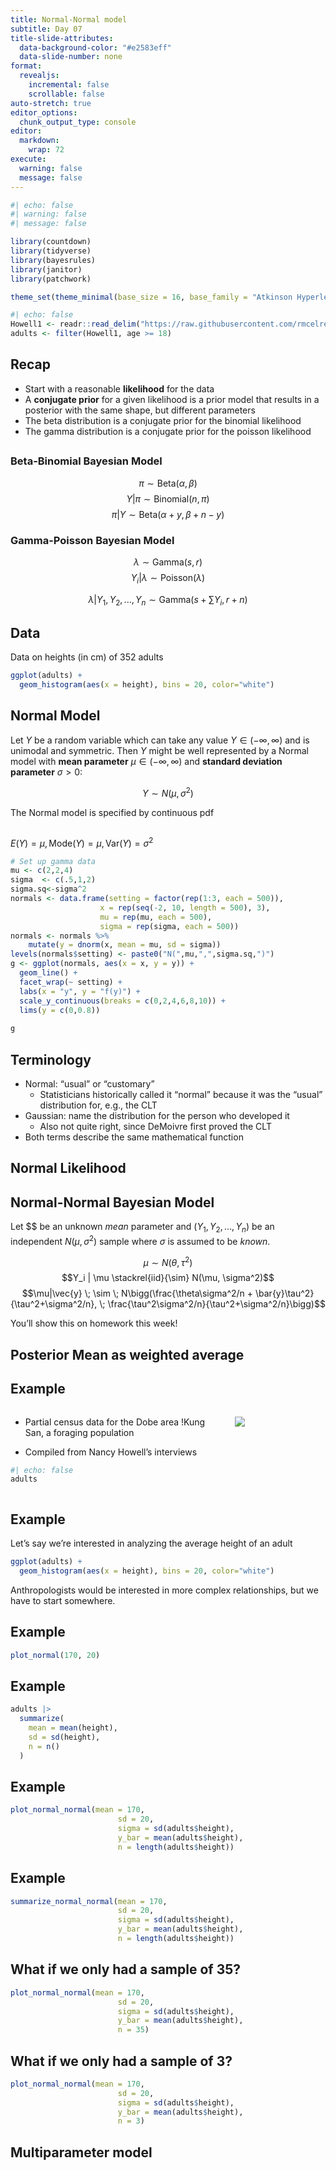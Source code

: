 ```yaml
---
title: Normal-Normal model
subtitle: Day 07
title-slide-attributes:
  data-background-color: "#e2583eff"
  data-slide-number: none
format: 
  revealjs:
    incremental: false
    scrollable: false
auto-stretch: true
editor_options: 
  chunk_output_type: console
editor: 
  markdown: 
    wrap: 72
execute: 
  warning: false
  message: false
---
```




```r
#| echo: false
#| warning: false
#| message: false

library(countdown)
library(tidyverse)
library(bayesrules)
library(janitor)
library(patchwork)

theme_set(theme_minimal(base_size = 16, base_family = "Atkinson Hyperlegible"))
```

```r
#| echo: false
Howell1 <- readr::read_delim("https://raw.githubusercontent.com/rmcelreath/rethinking/master/data/Howell1.csv", delim = ";")
adults <- filter(Howell1, age >= 18)
```

## Recap

- Start with a reasonable **likelihood** for the data
- A **conjugate prior** for a given likelihood is a prior model that results in a posterior with the same shape, but different parameters
- The beta distribution is a conjugate prior for the binomial likelihood
- The gamma distribution is a conjugate prior for the poisson likelihood

## 

### Beta-Binomial Bayesian Model

$$\pi \sim \text{Beta}(\alpha, \beta)$$
$$ Y | \pi  \sim \text{Binomial}(n, \pi)$$
$$ \pi |Y \sim \text{Beta}(\alpha + y, \beta + n - y)$$

### Gamma-Poisson Bayesian Model

$$\lambda \sim \text{Gamma}(s, r)$$
$$ Y_i | \lambda \sim \text{Poisson}(\lambda)$$

$$\lambda | Y_1, Y_2, ..., Y_n \sim \text{Gamma}(s + \sum Y_i, r + n)$$

## Data

Data on heights (in cm) of 352 adults

```r
ggplot(adults) +
  geom_histogram(aes(x = height), bins = 20, color="white") 
```

## Normal Model

Let $Y$ be a random variable which can take any value $Y \in (-\infty,\infty)$ and is unimodal and symmetric.  Then $Y$ might be well represented by a Normal model with __mean parameter__ $\mu \in (-\infty, \infty)$ and __standard deviation parameter__ $\sigma > 0$: 

$$Y \sim N(\mu, \sigma^2)$$

The Normal model is specified by continuous pdf

\begin{equation}
f(y) = \frac{1}{\sqrt{2\pi\sigma^2}} \exp\bigg[{-\frac{(y-\mu)^2}{2\sigma^2}}\bigg] \;\; \text{ for } y \in (-\infty,\infty)
\end{equation}

## 

$E(Y) = \mu, \text{Mode}(Y) = \mu, \text{Var}(Y) = \sigma^2$

```r

# Set up gamma data
mu <- c(2,2,4)
sigma  <- c(.5,1,2)
sigma.sq<-sigma^2
normals <- data.frame(setting = factor(rep(1:3, each = 500)), 
                    x = rep(seq(-2, 10, length = 500), 3),
                    mu = rep(mu, each = 500), 
                    sigma = rep(sigma, each = 500))
normals <- normals %>% 
    mutate(y = dnorm(x, mean = mu, sd = sigma))
levels(normals$setting) <- paste0("N(",mu,",",sigma.sq,")")
g <- ggplot(normals, aes(x = x, y = y)) + 
  geom_line() + 
  facet_wrap(~ setting) + 
  labs(x = "y", y = "f(y)") + 
  scale_y_continuous(breaks = c(0,2,4,6,8,10)) + 
  lims(y = c(0,0.8)) 
  
g 
``` 

## Terminology 

- Normal: "usual" or "customary" 
  - Statisticians historically called it "normal" because it was the "usual" distribution for, e.g., the CLT
- Gaussian: name the distribution for the person who developed it
  - Also not quite right, since DeMoivre first proved the CLT 
- Both terms describe the same mathematical function

## Normal Likelihood

## Normal-Normal Bayesian Model 

Let $\mu $ be an unknown _mean_ parameter and $(Y_1,Y_2,\ldots,Y_n)$ be an independent $N(\mu,\sigma^2)$ sample where $\sigma$ is assumed to be _known_.

$$\mu \sim N(\theta, \tau^2)$$ 
$$Y_i | \mu  \stackrel{iid}{\sim} N(\mu, \sigma^2)$$
$$\mu|\vec{y} \; \sim \;  N\bigg(\frac{\theta\sigma^2/n + \bar{y}\tau^2}{\tau^2+\sigma^2/n}, \; \frac{\tau^2\sigma^2/n}{\tau^2+\sigma^2/n}\bigg)$$


::: aside
You'll show this on homework this week! 
:::

## Posterior Mean as weighted average 

## Example

::::: columns
::: {.column width="70%"}

- Partial census data for the Dobe area !Kung San, a foraging population

- Compiled from Nancy Howell's interviews

```r
#| echo: false
adults
```

:::

::: {.column width="30%"}
![](img/howell-cover.jpg)
:::
:::::

## Example

Let's say we're interested in analyzing the average height of an adult

```r
ggplot(adults) +
  geom_histogram(aes(x = height), bins = 20, color="white") 
```

::: aside
Anthropologists would be interested in more complex relationships, but we have to start somewhere.
:::

## Example

```r
plot_normal(170, 20)
```

## Example

```r
adults |>
  summarize(
    mean = mean(height),
    sd = sd(height),
    n = n()
  )
```

## Example

```r
plot_normal_normal(mean = 170, 
                        sd = 20, 
                        sigma = sd(adults$height), 
                        y_bar = mean(adults$height),
                        n = length(adults$height))
```

## Example

```r
summarize_normal_normal(mean = 170, 
                        sd = 20, 
                        sigma = sd(adults$height), 
                        y_bar = mean(adults$height),
                        n = length(adults$height))
```

## What if we only had a sample of 35?

```r
plot_normal_normal(mean = 170, 
                        sd = 20, 
                        sigma = sd(adults$height), 
                        y_bar = mean(adults$height),
                        n = 35)
```

## What if we only had a sample of 3?

```r
plot_normal_normal(mean = 170, 
                        sd = 20, 
                        sigma = sd(adults$height), 
                        y_bar = mean(adults$height),
                        n = 3)
```

## Multiparameter model

